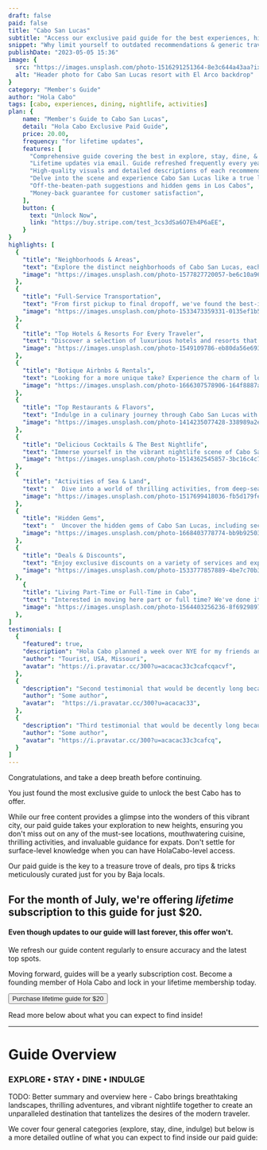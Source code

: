 ```yaml
---
draft: false
paid: false
title: "Cabo San Lucas"
subtitle: "Access our exclusive paid guide for the best experiences, hidden gems, & deals of Cabo"
snippet: "Why limit yourself to outdated recommendations & generic travel guides? Our local team has hand-selected top spots and curated this content for years to bring you the best Los Cabos has to offer."
publishDate: "2023-05-05 15:36"
image: {
  src: "https://images.unsplash.com/photo-1516291251364-8e3c644a43aa?ixlib=rb-4.0.3&ixid=M3wxMjA3fDB8MHxwaG90by1wYWdlfHx8fGVufDB8fHx8fA%3D%3D&auto=format&fit=crop&w=2148&q=100",
  alt: "Header photo for Cabo San Lucas resort with El Arco backdrop"
}
category: "Member's Guide"
author: "Hola Cabo"
tags: [cabo, experiences, dining, nightlife, activities]
plan: {
    name: "Member's Guide to Cabo San Lucas",
    detail: "Hola Cabo Exclusive Paid Guide",
    price: 20.00,
    frequency: "for lifetime updates",
    features: [
      "Comprehensive guide covering the best in explore, stay, dine, & indulge",
      "Lifetime updates via email. Guide refreshed frequently every year",
      "High-quality visuals and detailed descriptions of each recommendation",
      "Delve into the scene and experience Cabo San Lucas like a true local",
      "Off-the-beaten-path suggestions and hidden gems in Los Cabos",
      "Money-back guarantee for customer satisfaction",
    ],
    button: {
      text: "Unlock Now",
      link: "https://buy.stripe.com/test_3cs3dSa6O7Eh4P6aEE",
    }
}
highlights: [
  {
    "title": "Neighborhoods & Areas",
    "text": "Explore the distinct neighborhoods of Cabo San Lucas, each with its own charm and character, to find the perfect location for your short-term (or permanent) stay.",
    "image": "https://images.unsplash.com/photo-1577827720057-be6c10a9645e?ixlib=rb-4.0.3&ixid=M3wxMjA3fDB8MHxwaG90by1wYWdlfHx8fGVufDB8fHx8fA%3D%3D&auto=format&fit=crop&w=2148&q=100",
  },
  {
    "title": "Full-Service Transportation",
    "text": "From first pickup to final dropoff, we've found the best-in-class transportation companies and options for the bargain traveler and the luxury rider.",
    "image": "https://images.unsplash.com/photo-1533473359331-0135ef1b58bf?ixlib=rb-4.0.3&ixid=M3wxMjA3fDB8MHxwaG90by1wYWdlfHx8fGVufDB8fHx8fA%3D%3D&auto=format&fit=crop&w=2148&q=100",
  },
  {
    "title": "Top Hotels & Resorts For Every Traveler",
    "text": "Discover a selection of luxurious hotels and resorts that offer unparalleled comfort, exceptional amenities, and breathtaking views, ensuring a memorable stay in Cabo San Lucas.",
    "image": "https://images.unsplash.com/photo-1549109786-eb80da56e693?ixlib=rb-4.0.3&ixid=M3wxMjA3fDB8MHxwaG90by1wYWdlfHx8fGVufDB8fHx8fA%3D%3D&auto=format&fit=crop&w=2148&q=100",
  },
  {
    "title": "Botique Airbnbs & Rentals",
    "text": "Looking for a more unique take? Experience the charm of local living by choosing from a variety of unique Airbnbs and boutique rentals that provide a personalized touch and a home-away-from-home experience.",
    "image": "https://images.unsplash.com/photo-1666307578906-164f8887a839?ixlib=rb-4.0.3&ixid=M3wxMjA3fDB8MHxwaG90by1wYWdlfHx8fGVufDB8fHx8fA%3D%3D&auto=format&fit=crop&w=2148&q=100",
  },
  {
    "title": "Top Restaurants & Flavors",
    "text": "Indulge in a culinary journey through Cabo San Lucas with an array of restaurants offering diverse cuisines, from traditional Mexican flavors to international delights, satisfying even the most discerning palates.",
    "image": "https://images.unsplash.com/photo-1414235077428-338989a2e8c0?ixlib=rb-4.0.3&ixid=M3wxMjA3fDB8MHxwaG90by1wYWdlfHx8fGVufDB8fHx8fA%3D%3D&auto=format&fit=crop&w=2148&q=100",
  },
  {
    "title": "Delicious Cocktails & The Best Nightlife",
    "text": "Immerse yourself in the vibrant nightlife scene of Cabo San Lucas, with a range of bars, clubs, and entertainment venues that promise unforgettable evenings filled with music, dancing, and fun.",
    "image": "https://images.unsplash.com/photo-1514362545857-3bc16c4c7d1b?ixlib=rb-4.0.3&ixid=M3wxMjA3fDB8MHxwaG90by1wYWdlfHx8fGVufDB8fHx8fA%3D%3D&auto=format&fit=crop&w=2148&q=100",
  },
  {
    "title": "Activities of Sea & Land",
    "text": "  Dive into a world of thrilling activities, from deep-sea fishing and snorkeling to surfing and exploring the stunning natural wonders surrounding Cabo San Lucas, creating memories to last a lifetime.",
    "image": "https://images.unsplash.com/photo-1517699418036-fb5d179fef0c?ixlib=rb-4.0.3&ixid=M3wxMjA3fDB8MHxwaG90by1wYWdlfHx8fGVufDB8fHx8fA%3D%3D&auto=format&fit=crop&w=2148&q=100",
  },
  {
    "title": "Hidden Gems",
    "text": "  Uncover the hidden gems of Cabo San Lucas, including secluded beaches, off-the-beaten-path attractions, and lesser-known local spots, providing a unique and authentic experience of the city.",
    "image": "https://images.unsplash.com/photo-1668403778774-bb9b92503428?ixlib=rb-4.0.3&ixid=M3wxMjA3fDB8MHxwaG90by1wYWdlfHx8fGVufDB8fHx8fA%3D%3D&auto=format&fit=crop&w=2148&q=100",
  },
  {
    "title": "Deals & Discounts",
    "text": "Enjoy exclusive discounts on a variety of services and experiences, including restaurants, activities, and accommodations, saving you money while maximizing your enjoyment.",
    "image": "https://images.unsplash.com/photo-1533777857889-4be7c70b33f7?ixlib=rb-4.0.3&ixid=M3wxMjA3fDB8MHxwaG90by1wYWdlfHx8fGVufDB8fHx8fA%3D%3D&auto=format&fit=crop&w=2148&q=100",
  },
    {
    "title": "Living Part-Time or Full-Time in Cabo",
    "text": "Interested in moving here part or full time? We've done it and are here to help you on your journey to Baja life. We'll share with you step-by-step instructions to things like home-buying, utilities, and government paperwork in Mexico.",
    "image": "https://images.unsplash.com/photo-1564403256236-8f6929897a47?ixlib=rb-4.0.3&ixid=M3wxMjA3fDB8MHxwaG90by1wYWdlfHx8fGVufDB8fHx8fA%3D%3D&auto=format&fit=crop&w=2148&q=100",
  },
]
testimonials: [
  {
    "featured": true,
    "description": "Hola Cabo planned a week over NYE for my friends and me. My friends said it was 'the best vacation they've ever experienced'.",
    "author": "Tourist, USA, Missouri",
    "avatar": "https://i.pravatar.cc/300?u=acacac33c3cafcqacvf",
  },
  {
    "description": "Second testimonial that would be decently long because it's someone's spoken opinion about our guide.",
    "author": "Some author",
    "avatar":  "https://i.pravatar.cc/300?u=acacac33",
  },
  {
    "description": "Third testimonial that would be decently long because it's someone's spoken opinion about our guide.",
    "author": "Some author",
    "avatar": "https://i.pravatar.cc/300?u=acacac33c3cafcq",
  }
]
---
```



Congratulations, and take a deep breath before continuing. 

You just found the most exclusive guide to unlock the best Cabo has to offer.

While our free content provides a glimpse into the wonders of this vibrant city, our paid guide takes your exploration to new heights, ensuring you don't miss out on any of the must-see locations, mouthwatering cuisine, thrilling activities, and invaluable guidance for expats.  Don't settle for surface-level knowledge when you can have HolaCabo-level access.

Our paid guide is the key to a treasure trove of deals, pro tips & tricks meticulously curated just for you by Baja locals.

## For the month of July, we're offering _lifetime_ subscription to this guide for just $20. 

#### Even though updates to our guide will last forever, this offer won't.

We refresh our guide content regularly to ensure accuracy and the latest top spots. 

Moving forward, guides will be a yearly subscription cost. Become a founding member of Hola Cabo and lock in your lifetime membership today.

<div>
<Button style="primary">
  <a class="text-white" href="#pricing-table" style="text-decoration:none;">Purchase lifetime guide for $20</a>
</Button>
</div>

Read more below about what you can expect to find inside!

-----

# Guide Overview

<h3 class="color-primary mt-0 pt-0">EXPLORE • STAY • DINE • INDULGE</h3>

TODO: Better summary and overview here - Cabo brings breathtaking landscapes, thrilling adventures, and vibrant nightlife together to create an unparalleled destination that tantelizes the desires of the modern traveler. 

We cover four general categories (explore, stay, dine, indulge) but below is a more detailed outline of what you can expect to find inside our paid guide:
